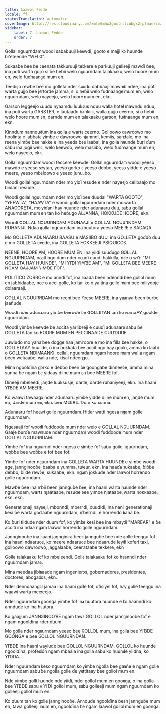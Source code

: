 ```yaml
---
title: Laawol Fedde
locale: ff
statusTranslation: automatic
coverImage: https://res.cloudinary.com/xmfm6mhw3gwctndtcubgx2rptnae/image/upload/v1740337243/small_cover_educacion_fundamental_a051170f1c.webp
sidebar:
    label: 7. Laawol Fedde
    order: 7
---
```

Gollal nguurndam woodi sababuuji keewɗi, gooto e majji ko huunde bi'eteende "WELO".

Sukaaɓe ɓee ɓe ceenata takkuruuji tekkere e parkuuji gelleeji mawɗi ɓee, ina poti warta gujjo si ɓe heɓii welo nguurndam talakaaku, welo hoore mum en, welo fuɗnaange mum en.

Teediijo rewɓe ɓee mo golleta nder suudu dabbaaji mawndi ndee, ina poti warta gujjo bee jertorde jamma, si o heɓii welo fuɗnaange mum en, welo nguurndam, welo nayeejo, welo hoore mum en, ekn.

Garson leggeejo suudu nyaamdu luuksus nduu walla hotel mawndu nduu, ina poti warta GANSTER, e luutaaɗo bankiiji, walla gujjo ceerno, si o heɓii welo hoore mum en, darnde mum en talakaaku garson, fuɗnaange mum en, ekn.

Kinnɗum naŋnguɗum ina golla e warta ceerno. Golloowo dawroowo mo hoolinta e jaɓɓata yimɓe e dawroowo njamndi, kemiis, sandale, mo ina reena yimɓe bee hakke e ina yeeɗa bee laaɓal, ina golla huunde ɓuri ɗum sabu ina jogii welo, welo keewɗo, welo masiibo, welo fuɗnaange mum en, welo nayeejo, ekn.

Gollal nguurndam woodi feccere keewɗe. Gollal nguurndam woodi yeeso mawɗo e yeeso seytan, yeeso gorko e yeeso debbo, yeeso yiɗde e yeeso meere, yeeso mbeloowo e yeeso junuubo.

Woodi gollal nguurndam nder mo yiɗi resude e nder nayeejo celibaajo mo ɓiiɗani resude.

Woodi gollal nguurndam nder mo yiɗi bee ɗuuɗal "WARTA GOOTO", "YEEWTA", "HAAWTA" e woodi gollal nguurndam nder mo warta ANACORETA, mo yiɗani hay huunde nder adunaaru ɗuu, sabu gollal nguurndam mum en tan ko heɓugo ALJANNA, HOKKUDE HOORE, ekn.

Woodi GOLLAL NGUURNDAM ADUNAAJI e GOLLAL NGUURNDAM RUHANIJI. Ndaa gollal nguurndam ina huutora yeeso MEERE e SADAQA.

Mo GOLLETA ADUNAARU BAASU e MASIIBO ɗUU, ina GOLLETA goɗɗo ɗuu e mo GOLLETA ceede, ina GOLLETA HOKKEEJI PSÍQUICOS.

NEENE, HOORE AM, HOORE MUM EN, ina yiiɗi suuɗugo GOLLAL NGUURNDAM, naattingo ɗum nder cuuɗi cuuɗi hakkilla, nde o wi'i: "MI GOLLETA HAY HUUNDE", "MI YIƊI YIMƁE AM", "MI GOLLETA BEE MEERE NGAM GAJJAM YIMƁE FOF".

POLITICO ZORRO e mo anndi fof, ina haaɗa ɓeen ndenndi bee gollol mum en jaɓɓiɗaaɓe, nde o acci golle, ko tan ko o yaltina gelle mum bee miliyooje dolaaraaji.

GOLLAL NGUURNDAM mo reeni bee Yeeso MEERE, ina yaanya ɓeen ɓurɓe jaañude.

Woodi nder adunaaru yimɓe keewɗe ɓe GOLLETAN tan ko wartaAY goolɗe nguurndam.

Woodi yimɓe keewɗe ɓe accita yarlibeeji e cuuɗi adunaaru sabu ɓe GOLLETA tan ko HOORE MUM EN PECCINAADE CUUƊUDE.

Juwludo mo yaha bee dogge haa jamiroore e mo ina filla bee hakke, o GOLLETAAY huunde, o ina hokkata bee accitingo hay gooto, amma ko laaɓi o GOLLETA NDIMAANKI, cellal, nguurndam ngam hoore mum walla ngam ɓeen weltaaɓe, walla nde, kisal ndeeŋgu.

Mina ngoolɗina gorko e debbo ɓeen ɓe goongaɓe dinneeɓe, amma mina sunna ɓe ngam ɓe yiɗaay diine mum en bee MEERE fof.

Dineeji mbeleeɗi, jaŋde luuksusje, darde, darde ruhaniyeeji, ekn. Ina haani YIƁDE AM MEERE.

Ko waawi tawaago nder adunaaru yimɓe yiɗde diine mum en, jaŋde mum en, darde mum en, ekn. bee MEERE. Ɗum ko sunna.

Adunaaru fof heewi golle nguurndam. Hitler watti ngesa ngam golle nguurndam.

Ngesaaji fof woodi fuɗɗoode mum nder welo e GOLLAL NGUURNDAM. Gaaje ɓurɗe mawnude nder nguurndam woodi fuɗɗoode mum nder GOLLAL NGUURNDAM.

Yimɓe fof ina nguurndi nder ngesa e yimɓe fof sabu golle nguurndam, woɓɓe bee woɓɓe e fof bee fof.

Yimɓe fof nder nguurndam ina GOLLETA WARTA HUUNDE e yimɓe woodi age, jannginooɓe, baaba e yumma, tuteur, ekn. ina haaɗa sukaaɓe, ɓiɓɓe debbo, ɓiiɗe rewɓe, sukaaɓe, ekn. ngam jokkude nder laawol horrendo golle nguurndam.

Mawɓe ɓee ina mbii ɓeen jannguɓe ɓee, ina haani warta huunde nder nguurndam, warta njaataaɓe, resude bee yimɓe njataaɓe, warta hokkaaɓe, ekn. ekn.

Generationaji nayeeji, mbonndi, mberndi, cuuɗiɗi, ina nanii generationaji kesi ɓe warta goolaaɓe nguurndam, mberndi, e horrendo bana ɓe.

Ko ɓuri tiiɗude nder ɗuum fof, ko yimɓe kesi ɓee ina mbaydi "MAREAR" e ɓe acciti ina ndaa ngam laawol horrendo golle nguurndam.

Jannginooɓe ina haani jaŋnginira ɓeen jannguɓe ɓee nde golle teeŋgu fof ina haani ndaarude, ko meere ndaarude bee ndaarude leydi koferi taxi, golloowo dawroowo, jaggalaaɓe, ceenataaɓe tekkere, ekn.

Golle talakaaku fof ko mbeleendi. Golle talakaaku fof ko haanndi nder nguurndam jamaa.

Mina meeɗaa jibinaade ngam ingenieros, gobernadores, presidentes, doctores, abogados, ekn.

Nder denndaangal jamaa ina haani golle fof, ofisiyel fof, hay golle teeŋgu ina waawi warta meereejo.

Nder nguurndam goonga yimɓe fof ina huutora huunde e ko haanndi ko anndude ko ina huutora.

Ko gaajjum JANNGINOOƁE ngam tawa GOLLOL nder jannginooɓe fof e ngam ngoolɗina nder ɗuum.

Mo golla nder nguurndam yeeso bee GOLLOL mum, ina golla bee YIƁDE GOONGA e bee GOLLOL NGUURNDAM.

YIƁDE ina haani waylude bee GOLLOL NGUURNDAM. GOLLOL ko huunde ngoolɗina, profesión ngam mbaala ina golla sabu ko huunde yiiɗna, ko YIƊDA.

Nder nguurndam keso nguurndam ko yimɓe ngolla bee gaañe e ngam golle nguurndam sabu ɓe ngolla golle ɗe yettitaay bee gollol mum en.

Nde yimɓe golli huunde nde yiiɗi, nder gollol mum en goonga, o ina golla bee YIƁDE sabu o YIƊI gollol mum, sabu golleeji mum ngam nguurndam ko golleeji gollol mum en.

Ko ɗuum tan ko golle jannginooɓe. Anndude ngoolɗina ɓeen jannguɓe mum en, tawa golleeji mum en, ngoolɗina ɓe ngam laawol gollol mum en goonga.

